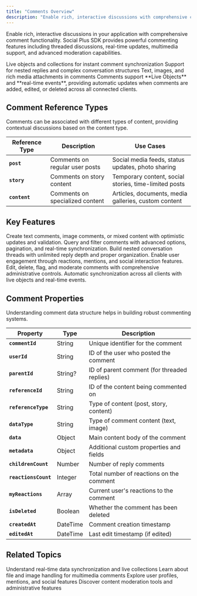 ```yaml
---
title: "Comments Overview"
description: "Enable rich, interactive discussions with comprehensive comment functionality and real-time updates"
---
```


Enable rich, interactive discussions in your application with comprehensive comment functionality. Social Plus SDK provides powerful commenting features including threaded discussions, real-time updates, multimedia support, and advanced moderation capabilities.

<CardGroup cols={3}>
  <Card title="Real-time Updates" icon="bolt">
    Live objects and collections for instant comment synchronization
  </Card>
  <Card title="Threaded Discussions" icon="share-nodes">
    Support for nested replies and complex conversation structures
  </Card>
  <Card title="Multimedia Comments" icon="image">
    Text, images, and rich media attachments in comments
  </Card>
</CardGroup>

<Info>
Comments support **Live Objects** and **real-time events**, providing automatic updates when comments are added, edited, or deleted across all connected clients.
</Info>

## Comment Reference Types

Comments can be associated with different types of content, providing contextual discussions based on the content type.

| Reference Type | Description | Use Cases |
|---------------|-------------|-----------|
| **`post`** | Comments on regular user posts | Social media feeds, status updates, photo sharing |
| **`story`** | Comments on story content | Temporary content, social stories, time-limited posts |
| **`content`** | Comments on specialized content | Articles, documents, media galleries, custom content |

## Key Features

<CardGroup cols={2}>
  <Card title="Comment Creation" icon="plus">
    Create text comments, image comments, or mixed content with optimistic updates and validation.
  </Card>
  
  <Card title="Comment Retrieval" icon="magnifying-glass">
    Query and filter comments with advanced options, pagination, and real-time synchronization.
  </Card>
  
  <Card title="Threading & Replies" icon="reply">
    Build nested conversation threads with unlimited reply depth and proper organization.
  </Card>
  
  <Card title="Reactions & Engagement" icon="heart">
    Enable user engagement through reactions, mentions, and social interaction features.
  </Card>
  
  <Card title="Content Moderation" icon="shield">
    Edit, delete, flag, and moderate comments with comprehensive administrative controls.
  </Card>
  
  <Card title="Real-time Updates" icon="bolt">
    Automatic synchronization across all clients with live objects and real-time events.
  </Card>
</CardGroup>

## Comment Properties

Understanding comment data structure helps in building robust commenting systems.

| Property | Type | Description |
|----------|------|-------------|
| **`commentId`** | String | Unique identifier for the comment |
| **`userId`** | String | ID of the user who posted the comment |
| **`parentId`** | String? | ID of parent comment (for threaded replies) |
| **`referenceId`** | String | ID of the content being commented on |
| **`referenceType`** | String | Type of content (post, story, content) |
| **`dataType`** | String | Type of comment content (text, image) |
| **`data`** | Object | Main content body of the comment |
| **`metadata`** | Object | Additional custom properties and fields |
| **`childrenCount`** | Number | Number of reply comments |
| **`reactionsCount`** | Integer | Total number of reactions on the comment |
| **`myReactions`** | Array | Current user's reactions to the comment |
| **`isDeleted`** | Boolean | Whether the comment has been deleted |
| **`createdAt`** | DateTime | Comment creation timestamp |
| **`editedAt`** | DateTime | Last edit timestamp (if edited) |


## Related Topics

<CardGroup cols={2}>
  <Card title="Live Objects" href="../../core-concepts/realtime-communication/live-objects-collections" icon="bolt">
    Understand real-time data synchronization and live collections
  </Card>
  <Card title="File Upload" href="../../core-concepts/content-handling/file-upload" icon="upload">
    Learn about file and image handling for multimedia comments
  </Card>
  <Card title="User Management" href="../../user-management/overview" icon="users">
    Explore user profiles, mentions, and social features
  </Card>
  <Card title="Content Moderation" href="../../../analytics-and-moderation/console/moderation/overview" icon="shield">
    Discover content moderation tools and administrative features
  </Card>
</CardGroup>
